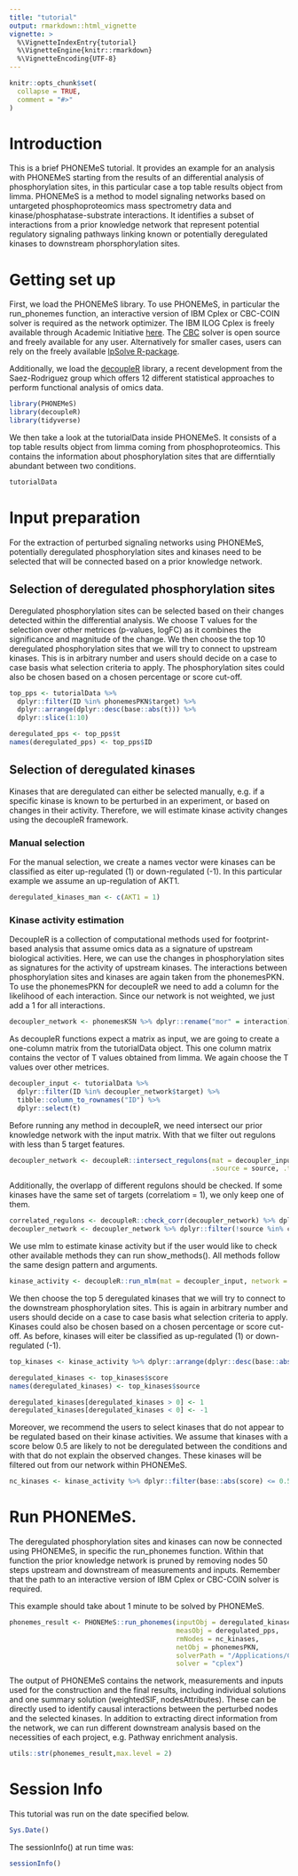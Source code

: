 ```yaml
---
title: "tutorial"
output: rmarkdown::html_vignette
vignette: >
  %\VignetteIndexEntry{tutorial}
  %\VignetteEngine{knitr::rmarkdown}
  %\VignetteEncoding{UTF-8}
---
```


```r
knitr::opts_chunk$set(
  collapse = TRUE,
  comment = "#>"
)
```

# Introduction
This is a brief PHONEMeS tutorial. It provides an example for an analysis with PHONEMeS starting from the results of an differential analysis of phosphorylation sites, in this particular case a top table results object from limma.
PHONEMeS is a method to model signaling networks based on untargeted phosphoproteomics mass spectrometry data and kinase/phosphatase-substrate interactions. It identifies a subset of interactions from a prior knowledge network that represent potential regulatory signaling pathways linking known or potentially deregulated kinases to downstream phorsphorylation sites.

# Getting set up
First, we load the PHONEMeS library. To use PHONEMeS, in particular the run_phonemes function, an interactive version of IBM Cplex or CBC-COIN solver is required as the network optimizer. The IBM ILOG Cplex is freely available through Academic Initiative [here](https://www.ibm.com/products/ilog-cplex-optimization-studio). The [CBC](https://projects.coin-or.org/Cbc) solver is open source and freely available for any user. Alternatively for smaller cases, users can rely on the freely available [lpSolve R-package](https://cran.r-project.org/web/packages/lpSolve/index.html). 

Additionally, we load the [decoupleR](https://github.com/saezlab/decoupleR) library, a recent development from the Saez-Rodriguez group which offers 12 different statistical approaches to perform functional analysis of omics data.

```r
library(PHONEMeS)
library(decoupleR)
library(tidyverse)
```

We then take a look at the tutorialData inside PHONEMeS. It consists of a top table results object from limma coming from phosphoproteomics. This contains the information about phosphorylation sites that are differntially abundant between two conditions. 

```r
tutorialData
```

# Input preparation
For the extraction of perturbed signaling networks using PHONEMeS, potentially deregulated phosphorylation sites and kinases need to be selected that will be connected based on a prior knowledge network. 

## Selection of deregulated phosphorylation sites
Deregulated phosphorylation sites can be selected based on their changes detected within the differential analysis. We choose T values for the selection over other metrices (p-values, logFC) as it combines the significance and magnitude of the change.
We then choose the top 10 deregulated phosphorylation sites that we will try to connect to upstream kinases. This is in arbitrary number and users should decide on a case to case basis what selection criteria to apply. The phosphorylation sites could also be chosen based on a chosen percentage or score cut-off.

```r
top_pps <- tutorialData %>% 
  dplyr::filter(ID %in% phonemesPKN$target) %>%
  dplyr::arrange(dplyr::desc(base::abs(t))) %>%
  dplyr::slice(1:10)

deregulated_pps <- top_pps$t
names(deregulated_pps) <- top_pps$ID
```


## Selection of deregulated kinases
Kinases that are deregulated can either be selected manually, e.g. if a specific kinase is known to be perturbed in an experiment, or based on changes in their activity. Therefore, we will estimate kinase activity changes using the decoupleR framework.


### Manual selection
For the manual selection, we create a names vector were kinases can be classified as eiter up-regulated (1) or down-regulated (-1). In this particular example we assume an up-regulation of AKT1.

```r
deregulated_kinases_man <- c(AKT1 = 1)
```

### Kinase activity estimation
DecoupleR is a collection of computational methods used for footprint-based analysis that assume omics data as a signature of upstream biological activities. Here, we can use the changes in phosphorylation sites as signatures for the activity of upstream kinases. The interactions between phosphorylation sites and kinases are again taken from the phonemesPKN.
To use the phonemesPKN for decoupleR we need to add a column for the likelihood of each interaction. Since our network is not weighted, we just add a 1 for all interactions.

```r
decoupler_network <- phonemesKSN %>% dplyr::rename("mor" = interaction) %>% tibble::add_column("likelihood" = 1)
```

As decoupleR functions expect a matrix as input, we are going to create a one-column matrix from the tutorialData object. This one column matrix contains the vector of T values obtained from limma. We again choose the T values over other metrices.

```r
decoupler_input <- tutorialData %>% 
  dplyr::filter(ID %in% decoupler_network$target) %>%
  tibble::column_to_rownames("ID") %>% 
  dplyr::select(t)
```

Before running any method in decoupleR, we need intersect our prior knowledge network with the input matrix. With that we filter out regulons with less than 5 target features.

```r
decoupler_network <- decoupleR::intersect_regulons(mat = decoupler_input, network = decoupler_network, 
                                                   .source = source, .target = target, minsize = 5)
```

Additionally, the overlapp of different regulons should be checked. If some kinases have the same set of targets (correlatiom = 1), we only keep one of them.
```r
correlated_regulons <- decoupleR::check_corr(decoupler_network) %>% dplyr::filter(correlation == 1)
decoupler_network <- decoupler_network %>% dplyr::filter(!source %in% correlated_regulons$source.2)
```

We use mlm to estimate kinase activity but if the user would like to check other available methods they can run show_methods(). All methods follow the same design pattern and arguments.

```r
kinase_activity <- decoupleR::run_mlm(mat = decoupler_input, network = decoupler_network)
```

We then choose the top 5 deregulated kinases that we will try to connect to the downstream phosphorylation sites. This is again in arbitrary number and users should decide on a case to case basis what selection criteria to apply. Kinases could also be chosen based on a chosen percentage or score cut-off.
As before, kinases will eiter be classified as up-regulated (1) or down-regulated (-1).

```r
top_kinases <- kinase_activity %>% dplyr::arrange(dplyr::desc(base::abs(score))) %>% dplyr::slice(1:5)

deregulated_kinases <- top_kinases$score
names(deregulated_kinases) <- top_kinases$source

deregulated_kinases[deregulated_kinases > 0] <- 1
deregulated_kinases[deregulated_kinases < 0] <- -1
```

Moreover, we recommend the users to select kinases that do not appear to be regulated based on their kinase activities. We assume that kinases with a score below 0.5 are likely to not be deregulated between the conditions and with that do not explain the observed changes. These kinases will be filtered out from our network within PHONEMeS.

```r
nc_kinases <- kinase_activity %>% dplyr::filter(base::abs(score) <= 0.5) %>% dplyr::pull(source)
```

# Run PHONEMeS.
The deregulated phosphorylation sites and kinases can now be connected using PHONEMeS, in specific the run_phonemes function. Within that function the prior knowledge network is pruned by removing nodes 50 steps upstream and downstream of measurements and inputs. Remember that the path to an interactive version of IBM Cplex or CBC-COIN solver is required.

This example should take about 1 minute to be solved by PHONEMeS.

```r
phonemes_result <- PHONEMeS::run_phonemes(inputObj = deregulated_kinases, 
                                          measObj = deregulated_pps, 
                                          rmNodes = nc_kinases, 
                                          netObj = phonemesPKN,
                                          solverPath = "/Applications/CPLEX_Studio201/cplex/bin/x86-64_osx/cplex",  # Example path
                                          solver = "cplex")
```
The output of PHONEMeS contains the network, measurements and inputs used for the construction and the final results, including individual solutions and one summary solution (weightedSIF, nodesAttributes). These can be directly used to identify causal interactions between the perturbed nodes and the selected kinases. In addition to extracting direct information from the network, we can run different downstream analysis based on the necessities of each project, e.g. Pathway enrichment analysis.

```r
utils::str(phonemes_result,max.level = 2)
```


# Session Info
This tutorial was run on the date specified below.
```r
Sys.Date()
```

The sessionInfo() at run time was:
```r
sessionInfo()
```



